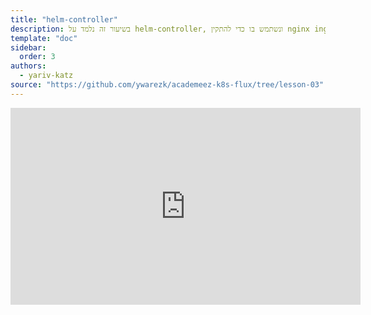 ```yaml
---
title: "helm-controller"
description: בשיעור זה נלמד על helm-controller, ונשתמש בו כדי להתקין nginx ingress controller על הקלאסטר שלנו
template: "doc"
sidebar:
  order: 3
authors:
  - yariv-katz
source: "https://github.com/ywarezk/academeez-k8s-flux/tree/lesson-03"
---
```


<div class="not-content flex">
  <iframe
    className="mx-auto"
    width="560"
    height="315"
    src="https://www.youtube.com/embed/aD5_OA3IEaA?si=UGUp2nH7JC0Pb85h"
    title="YouTube video player"
    frameBorder="0"
    allow="accelerometer; autoplay; clipboard-write; encrypted-media; gyroscope; picture-in-picture; web-share"
    allowFullScreen
  />
</div>

ה - `helm-controller` הוא אופרטור של [Flux](https://fluxcd.io/flux/components/helm/), שעובד עם ה - `HelmRelease` custom resource.
הוא משמש לניהול התקנות של helm על הקלאסטר שלנו.

## Helm

נתחיל מלעבור על כמה מושגים בסיסיים שיש לנו צורך להכיר לפני שנתחיל להשתמש ב - `helm-controller`.
[Helm](https://helm.sh/) הוא כלי לניהול חבילות עבור Kubernetes. זהו הדרך הטובה ביותר למצוא, לשתף ולהשתמש בתוכנה שנבנתה עבור Kubernetes.
כאשר אנו משתמשים ב - `Helm` כדי להתקין משאבים על הקלאסטר שלנו, ישנם כמה מושגים שעלינו להכיר...

### Helm Chart

`Helm chart` הוא אוסף של קבצים שמתארים קבוצה קשורה של משאבי Kubernetes. אותו ה - `chart` יכול לשמש להתקנה של משהו פשוט, כמו `pod` של `memcached`, או משהו מורכב יותר, כמו סטאק של אפליקציה מלאה עם שרתי HTTP, מסדי נתונים, caches וכו'.

### Helm Repository

Helm repository הוא שרת HTTP שמכיל את הקובץ `index.yaml` (אין `index.yaml` ב - OCI repositories) וכמה `charts` מארוזים. הקובץ `index.yaml` מכיל רשימה של כל ה - `charts` ב - repository, יחד עם מטא-נתונים על אותם `charts`.
אין צורך בשום דבר מיוחד כדי ליצור `Helm repository`, ניתן להשתמש בכל שרת אינטרנטי כדי לשרת את ה - `charts` שלך (ב - OCI repositories זה דורש קצת יותר, ומומלץ להשתמש בפתרון בענן).
בחירות פופולריות להצגת ה - `charts` שלך יכולות להיות: S3 buckets, Github pages, וכמה ספקי שירות ענן מציעים כיום artifact registries (artifact registries הם בחירה מושלמת ל - OCI repositories).
בנוסף לאפשרויות האלו, ישנם גם repositories מנוהלים על ידי הקהילה כמו [Artifact Hub](https://artifacthub.io/).
בשיעור זה נלמד כיצד לעבוד עם repositories מנוהלים על ידי הקהילה, ונתקין [nginx ingress controller באמצעות helm](https://docs.nginx.com/nginx-ingress-controller/installation/installing-nic/installation-with-helm/)

### OCI

ראשי התיבות של OCI הם Open Container Initiative, והרעיון הוא ליצור תקן עבור Container images ו - runtime.

### OCI Artifact

OCI Artifact הוא תקן ל - artifact, וניתן להשתמש בו לאחסון כל סוג של artifact, לא רק container images, כולל `Helm charts`.

### OCI Repository

OCI Repository הוא מקום שבו ניתן לאחסן OCI Artifacts, כלומר ניתן להשתמש בו לאחסון images, helm charts, וכל artifact אחר שהוא OCI.
נשאף להתקין את ה - helm charts שלנו בתקן החדש, מה repositories של OCI. שימוש ב - OCI repositories יועיל לנו בהמשך כאשר נלמד לנהל גרסאות של helm באמצעות flux image automation controllers.

### Helm Release

ה - `Helm release` הוא התוצאה של התקנת `chart` על הקלאסטר שלנו. כל פעם שאנו מתקינים `chart` על הקלאסטר, נוצר `release` חדש. ניתן להתקין אותו `chart` כמה פעמים על אותו קלאסטר, ובכל פעם נוצר `release` חדש.

## Flux helm workflow

על פי המושגים הבסיסיים של helm, flux צריך לבצע את הפעולות הבאות:
1. להירשם ל - OCI Helm repository.
2. להביא `chart` ספציפי מה - repository, ולבדוק באופן תדיר אם יש עדכונים ל - `chart` הזה.
3. להתקין את ה - `chart` על הקלאסטר.
4. לנהל שינויים - לדוגמא אם נרצה לספק ערכים שונים ל - `chart`.
5. לנהל שדרוגים - נצטרך לעדכן את הגרסא של ה - `chart` כאשר גרסא חדשה יוצאת - זה נושא מורכב ונקדיש לו שיעור מיוחד כיצד אנו ממליצים לעשות זאת.

הורדת artifacts ממקומות מרוחקים היא עבודת ה - `source-controller`, ולכן ה - `source-controller` יטפל ב - **(1)** וב - **(2)**.  
התקנת ה - `chart` על הקלאסטר היא עבודת ה - `helm-controller`, ולכן ה - `helm-controller` יטפל ב - **(3)** וב - **(4)**.
בנוגע ל - **(5)** נשתמש ב - flux image automation controllers לניהול השדרוגים - אבל נדבר על זה בשיעור נפרד.

## הרשמה ל - Helm repository

כדי להוסיף `helm repository` ללא flux, נשתמש בפקודה הבאה:

```bash
helm repo add ingress-nginx https://kubernetes.github.io/ingress-nginx
```

אבל אנחנו לא נשתמש בפקודה זו כאשר אנו משתמשים ב - flux לניהול הקלאסטר שלנו.
למעשה השימוש שלי בפקודת `helm` כיום הוא לקרוא נתונים, להתקין ב - `--dry-run`, וליצור `helm create` כדי לעזור לי ליצור תבנית חדשה, וזהו כל מה שאני עושה עם הפקודה `helm`.
כל פקודה אחרת שיכולה לשנות את מצב הקלאסטר שלי, איננה נעשית עם פקודת `helm`, אלא עם **Flux**
אז במקום הפקודה הזו, אנו מאפשרים ל - `source-controller` לנהל את כל ה - `helm repositories` שלנו.
נשתמש ב - `HelmRepository` custom resource שמורה על כך שה - `source-controller` יירשם ל - `repository`.
נתחיל בהרשמה ל - `nginx-ingress` repository, מאחר וכל הקלאסטרים שלנו יצטרכו להתקין ingress controller, נתקין אותו בתיקיית `infastructure/base` .
בתוך התיקייה ניצור תיקייה נוספת `/infastructure/base/nginx` שבה נציב את כל המשאבים הקשורים ל - nginx ingress controller.
צרו את הקובץ `namespace.yaml` עם התוכן הבא:

```yaml title="/infastructure/base/nginx/namespace.yaml"
apiVersion: v1
kind: Namespace
metadata:
  name:  nginx
```

נציב את כל המשאבים של nginx בתוך ה - `namespace` `nginx`.

כעת ניצור את ה - `HelmRepository` custom resource שירשם ל - `ingress-nginx` repository.
ניצור את הקובץ `infastructure/base/nginx/repository.yaml` עם התוכן הבא:

```yaml title="/infastructure/base/nginx/repository.yaml"
apiVersion: source.toolkit.fluxcd.io/v1beta2
kind: HelmRepository
metadata:
  name: nginx
  namespace: nginx
spec:  
  url: oci://ghcr.io/nginxinc/charts
  type: oci
```

נשים לב לכמה נקודות:
- אנו מוסיפים את ה - `repo` מה - `nginx` הרשמי. זהו ה - `nginx ingress controller` המומלץ שלנו.
- אנו מעדיפים להשתמש תמיד ב - `oci` repositories.

נצטרך גם כמה קבצי `kustomization.yaml` כדי לארגן את המשאבים שלנו.
נוסיף אחד בתיקיית `nginx`: `/infastructure/base/nginx/kustomization.yaml` עם התוכן הבא:

```yaml title="/infastructure/base/nginx/kustomization.yaml"
resources:
  - namespace.yaml
  - repository.yaml
```

נצטרך גם קובץ `kustomization.yaml` בתיקיית `/infastructure/base` שיכלול את התיקייה `nginx`.

```yaml title="/infastructure/base/kustomization.yaml"
resources:
  - ./nginx
```

בנוסף ניצור תיקייה `/infastructure/staging` עם קובץ `kustomization.yaml` שיאפשר לנו לעשות patch לשינויים שאנו רוצים להחיל על קלאסטר מסוים - במקרה זה קלאסטר `staging`.

```yaml title="/infastructure/staging/kustomization.yaml"
resources:
	- ../base
```

כדאי לוודא עם `kustomize` שהפקודה `kustomize build` של התיקייה `/infastructure/staging` תחזיר את המשאבים הרצויים.

```bash
kustomize build infastructure/staging
```

תוצאת הפקודה תהיה:

```yaml
apiVersion: v1
kind: Namespace
metadata:
  name: nginx
---
apiVersion: source.toolkit.fluxcd.io/v1beta2
kind: HelmRepository
metadata:
  name: nginx
  namespace: nginx
spec:  
  url: oci://ghcr.io/nginxinc/charts
  type: oci
```

דבר נוסף שעלינו לעשות הוא להודיע ל - `kustomize-controller` לצפות בתיקיית `infastructure/staging`.
את זאת באמצעות `Kustomization` resource של Flux.
ניצור את הקובץ `clusters/staging/infastructure.yaml` עם התוכן הבא:

```yaml title="clusters/staging/infastructure.yaml"
apiVersion: kustomize.toolkit.fluxcd.io/v1
kind: Kustomization
metadata:
  name: infastructure
  namespace: flux-system
spec:
  interval: 10m0s
  path: ./infastructure/staging
  prune: true
  sourceRef:
    kind: GitRepository
    name: flux-system
```

נדחוף את הקוד ל - git ונראה אם ה - `source-controller` יירשם ל - `ingress-nginx` repository.

```bash
kubectl get helmrepository -n nginx
```

נראה את התוצאה הבאה:

```
NAME    URL                                          AGE     READY   STATUS
nginx   oci://ghcr.io/nginxinc/charts               7m57s   
```

שימו לב שב - `OCI` repositories אין לנו עמודה `READY/STATUS`, מאחר וה - `source-controller` אין דרך לדעת אם ה - `repository` מוכן או לא. ראו [issue](https://github.com/fluxcd/flux2/issues/4469) כי זה עשוי להשתנות בעתיד.

## HelmChart

עכשיו שהצלחנו לבצע הרשמה של ה - `source-controller` ל - `ingress-nginx` repository, עלינו להודיע ל - `source-controller` להביא `chart` ספציפי מה - `repository`.
נעשה זאת עם ה - `HelmChart` custom resource.
בתיקיית `/infastructure/base/nginx` ניצור את הקובץ `chart.yaml` עם התוכן הבא:

```yaml title="/infastructure/base/nginx/chart.yaml"
apiVersion: source.toolkit.fluxcd.io/v1beta2
kind: HelmChart
metadata:
  name: nginx
  namespace: nginx
spec:  
  interval: 1h
  chart: nginx-ingress
  sourceRef:
    kind: HelmRepository
    name: nginx    
  version: 1.2.x
```

נשים לב לכמה נקודות ב - `HelmChart` custom resource:
- `chart` הוא שם ה - `chart` שאנו רוצים להתקין מה - `repository` שצוין ב - `sourceRef`.
- `version` מציין את הגרסא של ה - `chart` שנרצה להביא, בדוגמא זו אנו משתמשים ב - `1.2.x` שמציין את הגרסא האחרונה בסדרה `1.2`.

שדה `version` הוא אופציונלי, אם לא תציינו אותו, ה - `source-controller` יביא את הגרסא האחרונה של ה - `chart`.
אנו ממליצים בחום לציין את הגרסא, אנו לא רוצים להיות מופתעים משינוי גרסא ב - `chart`, ואנו צריכים לעקוב אחרי עדכוני גרסאות בדרך דקלרטיבית עם gitops.

בקורס זה נלמד כיצד לנהל עדכוני `helm` בדרך מקצועית ובצורה הטובה ביותר:
- נשתמש ב - `notification-controller` כדי להודיע לנו כאשר גרסא חדשה של ה - `chart` זמינה.
- נשתמש ב - `flux automation controllers` כדי לעדכן את ה - `staging cluster` באופן אוטומטי.
- נשתמש ב - `flux automation controllers` כדי להניע `pr` לעדכון ה - `production cluster`.

נלמד את כל אלו במהלך הקורס, אבל לא בשיעור זה. זה ידרוש מאיתנו ליצור `kustomization patch` לגרסא ב - `staging` וב - `production`, אבל נתמודד עם זה כאשר נלמד כיצד לנהל גרסאות של `helm` בדרך מקצועית.

ראשית נוסיף את ה - `chart` ל - `infastructure/base/nginx/kustomization.yaml`:

```yaml title="/infastructure/base/nginx/kustomization.yaml"
resources:
  - namespace.yaml
  - repository.yaml
  - chart.yaml
```

נדחוף את הקוד ל - git ונראה אם ה - `source-controller` יתפוס את ה - `chart` של `nginx-ingress`.
אם הכל הלך כמו שצריך, נוכל להריץ את הפקודה:

```bash
kubectl get helmchart -n nginx
```

ונוכל לראות את התוצאה הבאה:

```
NAME    CHART           VERSION   SOURCE KIND      SOURCE NAME   AGE   READY   STATUS
nginx   nginx-ingress   1.2.x     HelmRepository   nginx         20m   True    pulled 'nginx-ingress' ...
```

## HelmRelease

ה - `chart` שלנו עדיין לא הותקן, אנו רק רשומים ל - `repository` והבאנו את ה - `chart`.
עכשיו הגיע הזמן להתקין את ה - `chart` על הקלאסטר שלנו, וזה משימה ל - `helm-controller`.
ה - `helm-controller` יצפה ל - `HelmRelease` custom resources ויתקין את ה - `chart` שצוין ב - `HelmRelease`.
ה - `HelmRelease` יציין איזה `chart` להשתמש, ואילו ערכים להעביר ל - `chart`.
בתיקייה `/infastructure/base/nginx` ניצור את הקובץ `release.yaml` עם התוכן הבא:

```yaml title="/infastructure/base/nginx/release.yaml"
apiVersion: helm.toolkit.fluxcd.io/v2beta2
kind: HelmRelease
metadata:
  name: nginx
  namespace: nginx
spec:  
  chart:
    spec:
      chart: nginx-ingress
      version: 1.2.x
      sourceRef:
        kind: HelmRepository
        name: nginx
      interval: 1h
  interval: 1h  
  releaseName: nginx
```

בתוך ה - `HelmRelease` יש שדה `spec.chart` שהוא קיצור דרך ליצירת `HelmChart` resource.
אני מוצא את זה קצת יותר נוח ליצור את ה - `HelmChart` עם הקיצור הזה היות וזה מאפשר לי לראות את הגרסא של ה - `release` באותו קובץ.
כלומר אנחנו יכולים למחוק את הקובץ `infastructure/base/nginx/chart.yaml`.
ולערוך את הקובץ `infastructure/base/nginx/kustomization.yaml` שיכלול את הקובץ `release.yaml`:

```yaml title="/infastructure/base/nginx/kustomization.yaml"
resources:
  - namespace.yaml
  - repository.yaml
  - release.yaml
```

נשים לב שבתוך ה - `HelmRelease` ישנם 2 שדות `interval`:
- הראשון בסעיף `spec.chart` - זה המרווח שבו ה - `source-controller` יבדוק אם יש גרסא חדשה של ה - `chart` ב - `repository` את הבדיקה הוא יבצע תוך התחשבות ב `spec.chart.spec.version`.
- השני בסעיף `spec` - זה המרווח שבו ה - `helm-controller` יבדוק סטייה בהתקנת ה - `chart` על הקלאסטר.

נדחוף את הקוד ל - git ונראה אם ה - `helm-controller` יתקין את ה - `nginx-ingress` על הקלאסטר שלנו.
בטרמינל נריץ:

```bash
kubectl get helmrelease -n nginx
```

ניתן לראות את התוצאה הבאה:

```
NAME    AGE     READY   STATUS
nginx   3m51s   True    Helm install...
```

אם נרצה לבדוק מה הותקן על הקלאסטר, נוכל להריץ:

```bash
kubectl get all -n nginx
```

נראה תוצאה דומה לזו:

![release installation](https://github.com/ywarezk/academeez/blob/main/content/en/course/kubernetes/flux/helm-controller/installed.png?raw=true) 

נשים לב לכמה נקודות:

- ingress controller ו pod ו deployment רצים
- ישנו גם service עם type `LoadBalancer` שנוצר, זהו ה - service שיחבר את ה - ingress controller לאינטרנט.

## לסיכום

כאשר אנחנו משתמשים ב Flux לא נשתמש יותר בפקודות `helm` שמשנות את מצב הקלאסטר שלנו.
הכל צריך להיות דקלרטיבי עם קבצי yaml שמסבירים ל - `helm-controller` איך לנהל את ה - `helm releases` שלנו.
על מנת שה - `helm-controller` יתקין `release`, נצטרך שהוא יעבוד ביחד עם ה - `source-controller` שיביא את ה - `chart` מה - `repository`.

קוד המקור המלא של שיעור זה ניתן למצוא [כאן](https://github.com/ywarezk/academeez-k8s-flux/tree/lesson-03)


